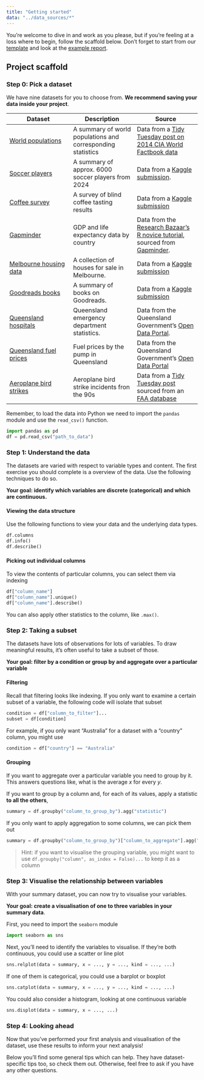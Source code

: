 ```yaml
---
title: "Getting started"
data: "../data_sources/*"
---
```


You're welcome to dive in and work as you please, but if you're feeling at a loss where to begin, follow the scaffold below. Don't forget to start from our [template](template.qmd) and look at the [example report](example_project/example_project.qmd).

## Project scaffold

### Step 0: Pick a dataset

We have nine datasets for you to choose from. **We recommend saving your data inside your project**.

| Dataset | Description | Source |
| --- | --- | --- |
| [World populations](../data_sources/population.csv) | A summary of world populations and corresponding statistics | Data from a [Tidy Tuesday post on 2014 CIA World Factbook data](https://github.com/rfordatascience/tidytuesday/blob/main/data/2024/2024-10-22/readme.md)
| [Soccer players](../data_sources/Players2024.csv) | A summary of approx. 6000 soccer players from 2024 | Data from a [Kaggle submission](https://www.kaggle.com/datasets/asemmustafa/football-players-2024-dataset).
| [Coffee survey](../data_sources/coffee_survey.csv) | A survey of blind coffee tasting results | Data from a [Kaggle submission](https://www.kaggle.com/datasets/sujaykapadnis/lets-do-some-coffee-tasting)
| [Gapminder](../data_sources/gapminder.csv) | GDP and life expectancy data by country | Data from the [Research Bazaar's R novice tutorial](https://github.com/resbaz/r-novice-gapminder), sourced from [Gapminder](https://www.gapminder.org/).
| [Melbourne housing data](../data_sources/melb_data.csv) | A collection of houses for sale in Melbourne. | Data from a [Kaggle submission](https://www.kaggle.com/datasets/dansbecker/melbourne-housing-snapshot) | 
| [Goodreads books](../data_sources/books.csv) | A summary of books on Goodreads. | Data from a [Kaggle submission](https://www.kaggle.com/datasets/jealousleopard/goodreadsbooks)
| [Queensland hospitals](../data_sources/hospital_data.csv) | Queensland emergency department statistics. | Data from the Queensland Government's [Open Data Portal](https://www.data.qld.gov.au/dataset/emergency-departments-quarterly-data). |
| [Queensland fuel prices](../data_sources/qld_fuel.csv) | Fuel prices by the pump in Queensland | Data from the Queensland Government's [Open Data Portal](https://www.data.qld.gov.au/dataset/fuel-price-reporting-2024)
| [Aeroplane bird strikes](../data_sources/birds_strikes.csv) | Aeroplane bird strike incidents fron the 90s| Data from a [Tidy Tuesday post](https://github.com/rfordatascience/tidytuesday/tree/2500765853ea5235409d936cf9bbbf7d5f8b6881/data/2019/2019-07-23) sourced from an [FAA database](https://wildlife.faa.gov/home)

Remember, to load the data into Python we need to import the `pandas` module and use the `read_csv()` function.

```python
import pandas as pd
df = pd.read_csv("path_to_data")
```

### Step 1: Understand the data

The datasets are varied with respect to variable types and content. The first exercise you should complete is a overview of the data. Use the following techniques to do so.

**Your goal: identify which variables are discrete (categorical) and which are continuous.**

#### Viewing the data structure

Use the following functions to view your data and the underlying data types.

```python
df.columns
df.info()
df.describe()
```

#### Picking out individual columns

To view the contents of particular columns, you can select them via indexing

```python
df["column_name"]
df["column_name"].unique()
df["column_name"].describe()
```

You can also apply other statistics to the column, like `.max()`.

### Step 2: Taking a subset

The datasets have lots of observations for lots of variables. To draw meaningful results, it's often useful to take a subset of those.

**Your goal: filter by a condition or group by and aggregate over a particular variable**

#### Filtering

Recall that filtering looks like indexing. If you only want to examine a certain subset of a variable, the following code will isolate that subset

```python
condition = df["column_to_filter"]...
subset = df[condition]
```

For example, if you only want "Australia" for a dataset with a "country" column, you might use 

```python
condition = df["country"] == "Australia"
```

#### Grouping

If you want to aggregate over a particular variable you need to group by it. This answers questions like, what is the average $x$ for every $y$.

If you want to group by a column and, for each of its values, apply a statistic **to all the others**,

```python
summary = df.groupby("column_to_group_by").agg("statistic")
```

If you only want to apply aggregation to some columns, we can pick them out

```python
summary = df.groupby("column_to_group_by")["column_to_aggregate"].agg("statistic")
```

> Hint: if you want to visualise the grouping variable, you might want to use `df.groupby("column", as_index = False)...` to keep it as a column

### Step 3: Visualise the relationship between variables

With your summary dataset, you can now try to visualise your variables.

**Your goal: create a visualisation of one to three variables in your summary data**.

First, you need to import the `seaborn` module

```python
import seaborn as sns
```

Next, you'll need to identify the variables to visualise. If they're both continuous, you could use a scatter or line plot

```python
sns.relplot(data = summary, x = ..., y = ..., kind = ..., ...)
```

If one of them is categorical, you could use a barplot or boxplot

```python
sns.catplot(data = summary, x = ..., y = ..., kind = ..., ...)
```

You could also consider a histogram, looking at one continuous variable

```python
sns.displot(data = summary, x = ..., ...)
```


### Step 4: Looking ahead

Now that you've performed your first analysis and visualisation of the dataset, use these results to inform your next analysis!

Below you'll find some general tips which can help. They have dataset-specific tips too, so check them out. Otherwise, feel free to ask if you have any other questions.